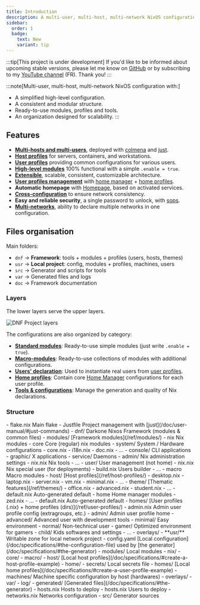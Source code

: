 ```yaml
---
title: Introduction
description: A multi-user, multi-host, multi-network NixOS configuration
sidebar:
  order: 1
  badge:
    text: New
    variant: tip
---
```



:::tip[This project is under development]
If you'd like to be informed about upcoming stable versions, please let me know on [GitHub](https://github.com/darkone-linux/darkone-nixos-framework) or by subscribing to my [YouTube channel](https://www.youtube.com/@DarkoneLinux) (FR). Thank you!
:::

:::note[Multi-user, multi-host, multi-network NixOS configuration with:]
- A simplified high-level configuration.
- A consistent and modular structure.
- Ready-to-use modules, profiles and tools.
- An organization designed for scalability.
:::

## Features

- **[Multi-hosts and multi-users](/doc/specifications/#the-generator)**, deployed with [colmena](https://github.com/zhaofengli/colmena) and [just](https://github.com/casey/just).
- **[Host profiles](/ref/host-profiles/)** for servers, containers, and workstations.
- **[User profiles](/ref/user-profiles/)** providing common configurations for various users.
- **[High-level modules](/ref/modules/)** 100% functional with a simple `.enable = true`.
- **[Extensible](#files-organisation)**, scalable, consistent, customizable architecture.
- **[User profiles management](/ref/user-profiles/)** with [home manager](https://github.com/nix-community/home-manager) + [home profiles](/ref/user-profiles/#home-profiles).
- **Automatic homepage** with [Homepage](https://github.com/gethomepage/homepage), based on activated services.
- **[Cross-configuration](/doc/specifications/#the-configuration-file)** to ensure network consistency.
- **Easy and reliable security**, a single password to unlock, with [sops](https://github.com/Mic92/sops-nix).
- **[Multi-networks](/doc/specifications/#network-declarations-example)**, ability to declare multiple networks in one configuration.

## Files organisation

Main folders:

- `dnf` -> **Framework**: tools + modules + profiles (users, hosts, themes)
- `usr` -> **Local project**: config, modules + profiles, machines, users
- `src` -> Generator and scripts for tools
- `var` -> Generated files and logs
- `doc` -> Framework documentation

### Layers

The lower layers serve the upper layers.

![DNF Project layers](../../../assets/layers.webp)

The configurations are also organized by category:

- **[Standard modules](/ref/modules/#standard-modules)**: Ready-to-use simple modules (just write `.enable = true`).
- **[Macro-modules](/ref/modules/#macro-modules)**: Ready-to-use collections of modules with additional configurations.
- **[Users' declaration](/doc/specifications/#users-declaration-example)**: Used to instantiate real users from [user profiles](/ref/user-profiles/).
- **[Home profiles](/doc/specifications/#create-a-user-profile-example)**: Contain core [Home Manager](https://github.com/nix-community/home-manager) configurations for each user profile.
- **[Tools & configurations](/doc/user-manual/#just-commands)**: Manage the generation and quality of Nix declarations.

### Structure

<FileTree>
- flake.nix Main flake
- Justfile Project management with [just](/doc/user-manual/#just-commands)
- dnf/ Darkone Nixos Framework (modules & common files)
  - modules/ [Framework modules](/ref/modules/)
    - nix Nix modules
      - core Core (regular) nix modules
        - system/ System / Hardware configurations
          - core.nix
          - i18n.nix
          - doc.nix
          - …
        - console/ CLI applications
        - graphic/ X applications
        - service/ Daemons
        - admin/ Nix administration settings
          - nix.nix Nix tools
          - …
        - user/ User management (not home)
          - nix.nix Nix special user (for deployments)
          - build.nix Users builder
          - …
      - macro Macro modules
        - host/ [Host profiles](/ref/host-profiles/)
          - desktop.nix
          - laptop.nix
          - server.nix
          - vm.nix
          - minimal.nix
          - …
        - theme/ [Thematic features](/ref/themes/)
          - office.nix
          - advanced.nix
          - student.nix
          - …
      - default.nix Auto-generated default
    - home Home manager modules
      - zed.nix
      - …
      - default.nix Auto-generated default
  - homes/ [User profiles (.nix) + home profiles (dirs)](/ref/user-profiles/)
    - admin.nix Admin user profile config (extragroups, etc.)
    - admin/ Admin user profile home
    - advanced/ Advanced user with development tools
    - minimal/ Easy environment
    - normal/ Non-technical user
    - gamer/ Optimized environment for gamers
    - child/ Kids softwares and settings
    - …
  - overlays/
- **usr/** Writable zone for local network project
  - config.yaml [Local configuration](/doc/specifications/#the-configuration-file) used by [the generator](/doc/specifications/#the-generator)
  - modules/ Local modules
    - nix/
      - core/
      - macro/
        - host/ [Local host profiles](/doc/specifications/#create-a-host-profile-example)
    - home/
  - secrets/ Local secrets file
  - homes/ [Local home profiles](/doc/specifications/#create-a-user-profile-example)
  - machines/ Machine specific configuration by host (hardwares)
  - overlays/
- var/
  - log/
  - generated/ [Generated files](/doc/specifications/#the-generator)
    - hosts.nix Hosts to deploy
    - hosts.nix Users to deploy
    - networks.nix Networks configuration
- src/ Generator sources
</FileTree>
